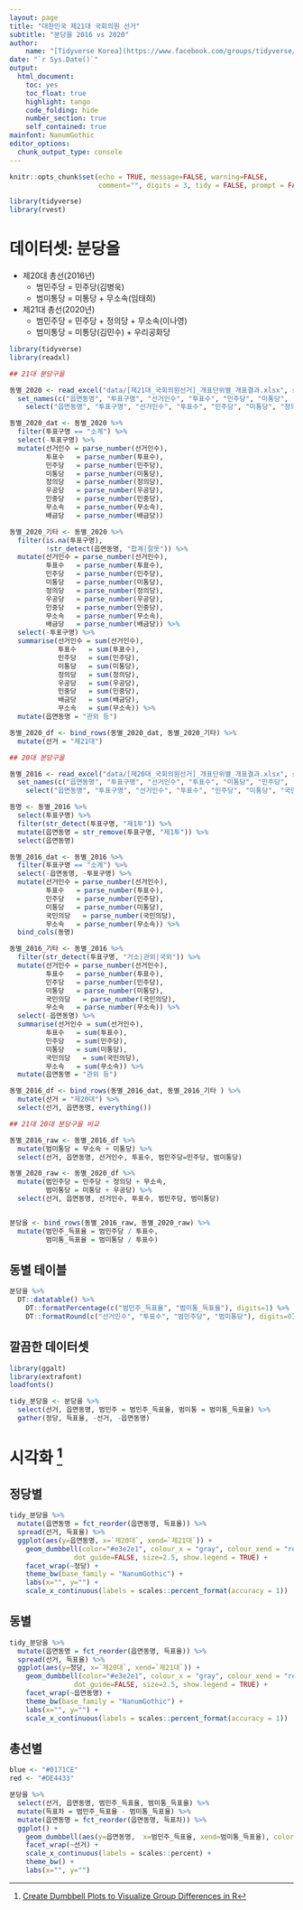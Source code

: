 ```yaml
---
layout: page
title: "대한민국 제21대 국회의원 선거"
subtitle: "분당을 2016 vs 2020"
author:
    name: "[Tidyverse Korea](https://www.facebook.com/groups/tidyverse/)"
date: "`r Sys.Date()`"
output:
  html_document: 
    toc: yes
    toc_float: true
    highlight: tango
    code_folding: hide
    number_section: true
    self_contained: true
mainfont: NanumGothic
editor_options: 
  chunk_output_type: console
---
```


```r
knitr::opts_chunk$set(echo = TRUE, message=FALSE, warning=FALSE,
                      comment="", digits = 3, tidy = FALSE, prompt = FALSE, fig.align = 'center')

library(tidyverse)
library(rvest)

```

# 데이터셋: 분당을 {#bundang-dataset}

- 제20대 총선(2016년)
    - 범민주당 = 민주당(김병욱)
    - 범미통당 = 미통당 + 무소속(임태희)
- 제21대 총선(2020년)
    - 범민주당 = 민주당 + 정의당 + 무소속(이나영)
    - 범미통당 = 미통당(김민수) + 우리공화당

```r
library(tidyverse)
library(readxl)

## 21대 분당구을

동별_2020 <- read_excel("data/[제21대_국회의원선거]_개표단위별_개표결과.xlsx", sheet = "Sheet1", skip = 4) %>% 
  set_names(c("읍면동명", "투표구명", "선거인수", "투표수", "민주당", "미통당", "정의당", "...8", "우공당", "민중당", "배금당", "무소속", "계", "...14", "...15")) %>% 
    select("읍면동명", "투표구명", "선거인수", "투표수", "민주당", "미통당", "정의당", "우공당", "민중당", "배금당", "무소속")

동별_2020_dat <- 동별_2020 %>% 
  filter(투표구명 == "소계") %>% 
  select(-투표구명) %>% 
  mutate(선거인수 = parse_number(선거인수),
         투표수   = parse_number(투표수),
         민주당   = parse_number(민주당),
         미통당   = parse_number(미통당),
         정의당   = parse_number(정의당),
         우공당   = parse_number(우공당),
         민중당   = parse_number(민중당),
         무소속   = parse_number(무소속),
         배금당   = parse_number(배금당))

동별_2020_기타 <- 동별_2020 %>% 
  filter(is.na(투표구명), 
         !str_detect(읍면동명, "합계|잘못")) %>% 
  mutate(선거인수 = parse_number(선거인수),
         투표수   = parse_number(투표수),
         민주당   = parse_number(민주당),
         미통당   = parse_number(미통당),
         정의당   = parse_number(정의당),
         우공당   = parse_number(우공당),
         민중당   = parse_number(민중당),
         무소속   = parse_number(무소속),
         배금당   = parse_number(배금당)) %>% 
  select(-투표구명) %>% 
  summarise(선거인수 = sum(선거인수),
            투표수   = sum(투표수),
            민주당   = sum(민주당),
            미통당   = sum(미통당),
            정의당   = sum(정의당),
            우공당   = sum(우공당),
            민중당   = sum(민중당),
            배금당   = sum(배금당),
            무소속   = sum(무소속)) %>% 
  mutate(읍면동명 = "관외 등")

동별_2020_df <- bind_rows(동별_2020_dat, 동별_2020_기타) %>% 
  mutate(선거 = "제21대")

## 20대 분당구을

동별_2016 <- read_excel("data/[제20대_국회의원선거]_개표단위별_개표결과.xlsx", sheet = "Sheet1", skip = 86) %>% 
  set_names(c("읍면동명", "투표구명", "선거인수", "투표수", "미통당", "민주당", "..7", "국민의당", "민중당", "무소속", "계", "...14", "...15")) %>% 
    select("읍면동명", "투표구명", "선거인수", "투표수", "민주당", "미통당", "국민의당", "무소속")

동명 <- 동별_2016 %>% 
  select(투표구명) %>% 
  filter(str_detect(투표구명, "제1투")) %>% 
  mutate(읍면동명 = str_remove(투표구명, "제1투")) %>% 
  select(읍면동명)

동별_2016_dat <- 동별_2016 %>% 
  filter(투표구명 == "소계") %>% 
  select(-읍면동명, -투표구명) %>% 
  mutate(선거인수 = parse_number(선거인수),
         투표수   = parse_number(투표수),
         민주당   = parse_number(민주당),
         미통당   = parse_number(미통당),
         국민의당   = parse_number(국민의당),
         무소속   = parse_number(무소속)) %>% 
  bind_cols(동명)

동별_2016_기타 <- 동별_2016 %>% 
  filter(str_detect(투표구명, "거소|관외|국외")) %>% 
  mutate(선거인수 = parse_number(선거인수),
         투표수   = parse_number(투표수),
         민주당   = parse_number(민주당),
         미통당   = parse_number(미통당),
         국민의당   = parse_number(국민의당),
         무소속   = parse_number(무소속)) %>% 
  select(-읍면동명) %>% 
  summarise(선거인수 = sum(선거인수),
         투표수   = sum(투표수),
         민주당   = sum(민주당),
         미통당   = sum(미통당),
         국민의당   = sum(국민의당),
         무소속   = sum(무소속)) %>% 
  mutate(읍면동명 = "관외 등")

동별_2016_df <- bind_rows(동별_2016_dat, 동별_2016_기타 ) %>% 
  mutate(선거 = "제20대") %>% 
  select(선거, 읍면동명, everything())

## 21대 20대 분당구을 비교

동별_2016_raw <- 동별_2016_df %>% 
  mutate(범미통당 = 무소속 + 미통당) %>% 
  select(선거, 읍면동명, 선거인수, 투표수, 범민주당=민주당, 범미통당)

동별_2020_raw <- 동별_2020_df %>% 
  mutate(범민주당 = 민주당 + 정의당 + 무소속,
         범미통당 = 미통당 + 우공당) %>% 
  select(선거, 읍면동명, 선거인수, 투표수, 범민주당, 범미통당)


분당을 <- bind_rows(동별_2016_raw, 동별_2020_raw) %>% 
  mutate(범민주_득표율 = 범민주당 / 투표수,
         범미통_득표율 = 범미통당 / 투표수)
```


## 동별 테이블 {#bundang-dong-table}

```r
분당을 %>% 
  DT::datatable() %>% 
    DT::formatPercentage(c("범민주_득표율", "범미통_득표율"), digits=1) %>% 
    DT::formatRound(c("선거인수", "투표수", "범민주당", "범미통당"), digits=0)
```


## 깔끔한 데이터셋 {#bundang-tidy-dataset}

```r
library(ggalt)
library(extrafont)
loadfonts()

tidy_분당을 <- 분당을 %>% 
  select(선거, 읍면동명, 범민주 = 범민주_득표율, 범미통 = 범미통_득표율) %>% 
  gather(정당, 득표율, -선거, -읍면동명)
```

# 시각화 [^reference] {#bundang-tidy-viz}

[^reference]: [Create Dumbbell Plots to Visualize Group Differences in R](https://towardsdatascience.com/create-dumbbell-plots-to-visualize-group-differences-in-r-3536b7d0a19a)

## 정당별 {#bundang-tidy-party}

```r
tidy_분당을 %>% 
  mutate(읍면동명 = fct_reorder(읍면동명, 득표율)) %>% 
  spread(선거, 득표율) %>% 
  ggplot(aes(y=읍면동명, x=`제20대`, xend=`제21대`)) +
    geom_dumbbell(color="#e3e2e1", colour_x = "gray", colour_xend = "red",
                dot_guide=FALSE, size=2.5, show.legend = TRUE) +
    facet_wrap(~정당) +
    theme_bw(base_family = "NanumGothic") +
    labs(x="", y="") +
    scale_x_continuous(labels = scales::percent_format(accuracy = 1)) 
```

## 동별 {#bundang-tidy-dong}

```r
tidy_분당을 %>% 
  mutate(읍면동명 = fct_reorder(읍면동명, 득표율)) %>% 
  spread(선거, 득표율) %>% 
  ggplot(aes(y=정당, x=`제20대`, xend=`제21대`)) +
    geom_dumbbell(color="#e3e2e1", colour_x = "gray", colour_xend = "red",
                dot_guide=FALSE, size=2.5, show.legend = TRUE) +
    facet_wrap(~읍면동명) +
    theme_bw(base_family = "NanumGothic") +
    labs(x="", y="") +
    scale_x_continuous(labels = scales::percent_format(accuracy = 1)) 
```


## 총선별  {#bundang-dong-viz}


```r
blue <- "#0171CE"
red <- "#DE4433"

분당을 %>% 
  select(선거, 읍면동명, 범민주_득표율, 범미통_득표율) %>% 
  mutate(득표차 = 범민주_득표율 - 범미통_득표율) %>% 
  mutate(읍면동명 = fct_reorder(읍면동명, 득표차)) %>% 
  ggplot() +
    geom_dumbbell(aes(y=읍면동명,  x=범민주_득표율, xend=범미통_득표율), color="#b2b2b2", size=2.5, colour_x = blue, colour_xend = red) +
    facet_wrap(~선거) +
    scale_x_continuous(labels = scales::percent) +
    theme_bw() +
    labs(x="", y="")
```

